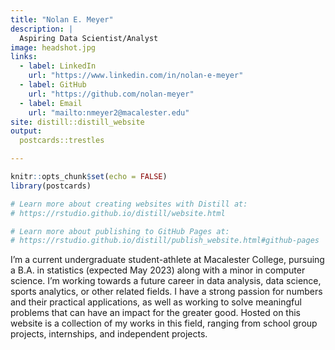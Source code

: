 ```yaml
---
title: "Nolan E. Meyer"
description: |
  Aspiring Data Scientist/Analyst
image: headshot.jpg
links:
  - label: LinkedIn
    url: "https://www.linkedin.com/in/nolan-e-meyer"
  - label: GitHub
    url: "https://github.com/nolan-meyer"
  - label: Email
    url: "mailto:nmeyer2@macalester.edu"
site: distill::distill_website
output: 
  postcards::trestles

---
```


```r
knitr::opts_chunk$set(echo = FALSE)
library(postcards)

# Learn more about creating websites with Distill at:
# https://rstudio.github.io/distill/website.html

# Learn more about publishing to GitHub Pages at:
# https://rstudio.github.io/distill/publish_website.html#github-pages

```

I’m a current undergraduate student-athlete at Macalester College, pursuing a B.A. in statistics (expected May 2023) along with a minor in computer science. I’m working towards a future career in data analysis, data science, sports analytics, or other related fields. I have a strong passion for numbers and their practical applications, as well as working to solve meaningful problems that can have an impact for the greater good. Hosted on this website is a collection of my works in this field, ranging from school group projects, internships, and independent projects. 